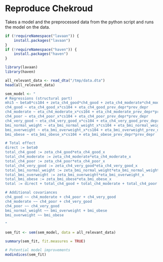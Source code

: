 # Reproduce Chekroud

Takes a model and the preprocessed data from the python script and runs the model on the data.

```r
if (!requireNamespace("lavaan")) {
    install.packages("lavaan")
}
if (!requireNamespace("haven")) {
    install.packages("haven")
}

library(lavaan)
library(haven)
```

```r
all_relevant_data <- read_dta("/tmp/data.dta")
head(all_relevant_data)
```

```r
sem_model <- "
# Regressions (structural part)
mhi5 ~ beta0*cs104 + zeta_ch4_good*ch4_good + zeta_ch4_moderate*ch4_moderate + zeta_ch4_poor*ch4_poor + zeta_ch4_very_good*ch4_very_good + zeta_bmi_normal_weight*bmi_normal_weight + zeta_bmi_overweight*bmi_overweight + zeta_bmi_obese*bmi_obese + prev_depr
ch4_good ~ eta_ch4_good_x*cs104 + eta_ch4_good_prev_depr*prev_depr
ch4_moderate ~ eta_ch4_moderate_x*cs104 + eta_ch4_moderate_prev_depr*prev_depr
ch4_poor ~ eta_ch4_poor_x*cs104 + eta_ch4_poor_prev_depr*prev_depr
ch4_very_good ~ eta_ch4_very_good_x*cs104 + eta_ch4_very_good_prev_depr*prev_depr
bmi_normal_weight ~ eta_bmi_normal_weight_x*cs104 + eta_bmi_normal_weight_prev_depr*prev_depr
bmi_overweight ~ eta_bmi_overweight_x*cs104 + eta_bmi_overweight_prev_depr*prev_depr
bmi_obese ~ eta_bmi_obese_x*cs104 + eta_bmi_obese_prev_depr*prev_depr

# Total effect
direct := beta0
total_ch4_good := zeta_ch4_good*eta_ch4_good_x
total_ch4_moderate := zeta_ch4_moderate*eta_ch4_moderate_x
total_ch4_poor := zeta_ch4_poor*eta_ch4_poor_x
total_ch4_very_good := zeta_ch4_very_good*eta_ch4_very_good_x
total_bmi_normal_weight := zeta_bmi_normal_weight*eta_bmi_normal_weight_x
total_bmi_overweight := zeta_bmi_overweight*eta_bmi_overweight_x
total_bmi_obese := zeta_bmi_obese*eta_bmi_obese_x
total := direct + total_ch4_good + total_ch4_moderate + total_ch4_poor + total_ch4_very_good + total_bmi_normal_weight + total_bmi_overweight + total_bmi_obese

# Additional covariances
ch4_good ~~ ch4_moderate + ch4_poor + ch4_very_good
ch4_moderate ~~ ch4_poor + ch4_very_good
ch4_poor ~~ ch4_very_good
bmi_normal_weight ~~ bmi_overweight + bmi_obese
bmi_overweight ~~ bmi_obese

"
```

```r
sem_fit <- sem(sem_model, data = all_relevant_data)

summary(sem_fit, fit.measures = TRUE)
```

```r
# Potential model improvements
modindices(sem_fit)
```
